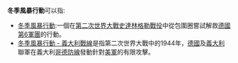 '''冬季風暴行動'''可以指:

* [[冬季風暴行動|冬季風暴行動]]:一個在[[第二次世界大戰|第二次世界大戰]][[史達林格勒戰役|史達林格勒戰役]]中從包圍圈嘗試解救[[德國第6軍團|德國第6軍團]]的行動。
* [[冬季風暴行動_-_義大利戰線|冬季風暴行動 - 義大利戰線]]是指第二次世界大戰中的1944年，[[德國|德國]]及[[義大利|義大利]]聯軍在義大利[[哥德防線|哥德防線]]發動針對[[美軍|美軍]]的有限攻擊。

{{Disambiguation|Cat=六字战事消歧义}}